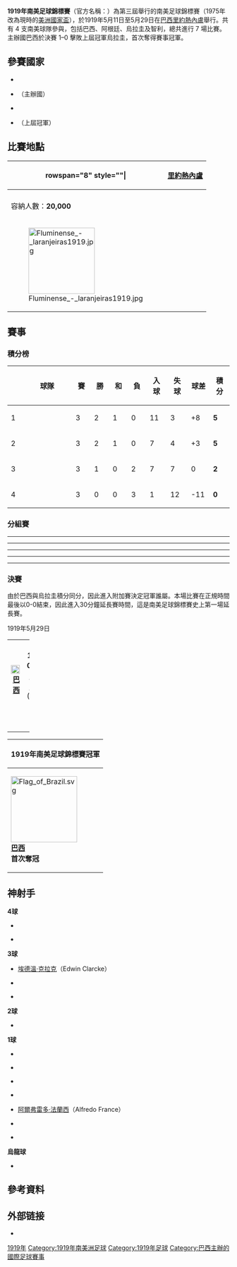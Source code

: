 {{noteTA
|G1=足球
|G2=People
|G3=地名
|G4=Toponym
}}
{{Infobox 國際足球賽事賽季
| tourney_name    = 南美足球錦標賽
| year            = 1919年
| other_titles    = {{lang|en|1919 South American Championship}}
| image           = Brazil-CopaAmerica-1919.jpg
| size            = 250px
| caption         = 本屆冠軍巴西隊
| edition         = 3
| country         = 巴西
| defending_champ = URU
| dates           = 5月11日–5月29日
| num_teams       = 4 隊
| confederations  = 1
| venues          = 1
| cities          = 1
| champion        = BRA
| count           = 1
| second          = URU
| third           = ARG
| fourth          = CHI
| matches         = 7
| goals           = 27
| attendance      = 
| top_scorer      = {{flagicon|BRA}} {{le|亞瑟·弗里登賴希|Arthur Friedenreich}}<br> {{flagicon|BRA}} {{le|曼努埃爾·努內斯|Neco|尼哥}}<br> <small>（各 4 球）</small>
| player          = {{flagicon|BRA}} {{le|亞瑟·弗里登賴希|Arthur Friedenreich}}  <ref>{{cite web |language=en |url=http://www.rsssf.com/tabless/sachampfulltrivia.html |title=The Copa América Archive – Trivia |publisher=rsssf.com |date=2007-07-19 |accessdate=2016-05-21 |archive-date=2020-10-03 |archive-url=https://web.archive.org/web/20201003020707/http://www.rsssf.com/tabless/sachampfulltrivia.html |dead-url=no }}</ref>
| prevseason      = [[1917年南美足球錦標賽|1917]]
| nextseason      = [[1920年南美足球錦標賽|1920]]
}}

'''1919年南美足球錦標賽'''（官方名稱：'''{{lang|es|Campeonato Sudamericano de Selecciones 1919}}'''）為第三屆舉行的南美足球錦標賽（1975年改為現時的[[美洲國家盃|美洲國家盃]]），於1919年5月11日至5月29日在[[巴西|巴西]][[里約熱內盧|里約熱內盧]]舉行。共有 4 支南美球隊參與，包括巴西、阿根廷、烏拉圭及智利，總共進行 7 場比賽。主辦國巴西於決賽 1–0 擊敗上屆冠軍烏拉圭，首次奪得賽事冠軍。

==參賽國家==
* {{fb|ARG}}
* {{fb|BRA}}（主辦國）
* {{fb|CHI}}
* {{fb|URU}}（上屆冠軍）

==比賽地點==
{| class="wikitable" style="text-align:center"
|-
! rowspan="8" style=""|{{Location map+ |Brazil |float=left |width=225 |caption=1919年南美足球錦標賽 |places=
{{Location map~ |Brazil |lat=-22.953611|long=-43.177778|label=[[里約熱內盧|里約熱內盧]]|position=top}}}}
! [[里約熱內盧|里約熱內盧]]
|-
| {{le|拉兰热拉斯球场|Estadio das Laranjeiras}}
|-
| 容納人數：'''20,000'''
|-
| [[File:Fluminense_-_laranjeiras1919.jpg|150px]]
|}

== 賽事 ==
=== 積分榜 ===
{| style=border-collapse:collapse border=1 cellspacing=0 cellpadding=5 align=center
|- align=center bgcolor=#efefef
!width=20| 
!width=130|球隊
!width=30|賽
!width=30|勝
!width=30|和
!width=30|負
!width=35|入球
!width=35|失球
!width=35|球差
!width=35|積分
|- style="background: #ccffcc;" align=center
|1
|style="text-align:left;"|'''{{fb|BRA}} '''
|3||2||1||0||11||3||+8 ||'''5'''
|-  align=center
|2
|style="text-align:left;"|{{fb|URU}} 
|3||2||1||0||7||4||+3 ||'''5'''
|- align=center
|3
|style="text-align:left;"|{{fb|ARG}} 
|3||1||0||2||7||7||0 ||'''2'''
|- align=center
|4
|style="text-align:left;"|{{fb|CHI}} 
|3||0||0||3||1||12||-11 ||'''0'''
|}

=== 分組賽 ===
{{footballbox
| date = 1919年5月11日
| team1 = {{fb-rt|BRA|1889}}
| score = 6–0
| team2 = {{fb|CHI}}
| goals1 = {{le|亞瑟·弗里登賴希|Arthur Friedenreich|弗里登賴希}} {{goal|19||38||76}} <br> {{le|曼努埃爾·努內斯|Neco|尼哥}} {{goal|21||83}} <br> {{link-fr|哈羅多·佩雷拉·多米奎斯|Haroldo|哈羅多}} {{goal|79}}
| goals2 =
| stadium = [[里約熱內盧|里約熱內盧]]{{le|拉兰热拉斯球场|Estadio das Laranjeiras}}
| attendance =
| referee = 胡安·佩德羅·巴貝拉（Juan Pedro Barbera） ([[阿根廷足球協會|阿根廷]])
}}
----
{{footballbox
| date = 1919年5月13日
| team1 = {{fb-rt|ARG}}
| score = 2–3
| team2 = {{fb|URU}}
| report =
| goals1 = {{link-it|卡洛斯·伊薩吉雷|Carlos Izaguirre|伊薩吉雷}} {{goal|34}} <br> {{link-fr|曼努埃爾·瓦雷拉|Manuel Varela|瓦雷拉}} {{goal|79|o.g.}}
| goals2 = {{link-pl|卡洛斯·斯卡羅內|Carlos Scarone|斯卡羅內}} {{goal|19}} <br> {{le|赫克托·斯卡羅內|Héctor Scarone|斯卡羅內}} {{goal|23}} <br> {{le|伊薩韋利諾·格拉丁|Isabelino Gradín|格拉丁}} {{goal|85}}
| stadium = [[里約熱內盧|里約熱內盧]]{{le|拉兰热拉斯球场|Estadio das Laranjeiras}}
| attendance =
| referee = 羅伯特·托德（Robert Todd） ([[英格蘭足球總會|英格蘭]])
}}
----
{{footballbox
| date = 1919年5月17日
| team1 = {{fb-rt|URU}}
| score = 2–0
| team2 = {{fb|CHI}}
| report =
| goals1 = {{link-pl|卡洛斯·斯卡羅內|Carlos Scarone|斯卡羅內}} {{goal|31}} <br> {{link-it|荷西·佩雷斯|José Pérez|佩雷斯}} {{goal|43}}
| goals2 =
| stadium = [[里約熱內盧|里約熱內盧]]{{le|拉兰热拉斯球场|Estadio das Laranjeiras}}
| attendance =
| referee = 阿迪爾頓·龐提多（Adilton Ponteado） ([[巴西足球協會|巴西]])
}}
----
{{footballbox
| date = 1919年5月18日
| team1 = {{fb-rt|BRA|1889}}
| score = 3–1
| team2 = {{fb|ARG}}
| report =
| goals1 = {{le|埃托雷·馬塞利諾·多明戈斯|Ettore Marcelino Dominguez|赫托雷}} {{goal|22}} <br> {{le|阿米爾卡·巴拜|Amílcar Barbuy|阿米爾卡}} {{goal|57}} <br> {{link-pl|阿道弗·米倫·儒尼奧爾|Millon|米倫}} {{goal|77}}
| goals2 = {{link-it|卡洛斯·伊薩吉雷|Carlos Izaguirre|伊薩吉雷}} {{goal|65}}
| stadium = [[里約熱內盧|里約熱內盧]]{{le|拉兰热拉斯球场|Estadio das Laranjeiras}}
| attendance =
| referee = 羅伯特·托德（Robert Todd） ([[英格蘭足球總會|英格蘭]])
}}
----
{{footballbox
| date = 1919年5月22日
| team1 = {{fb-rt|ARG}}
| score = 4–1
| team2 = {{fb|CHI}}
| report =
| goals1 = [[埃德溫·克拉克|克拉克]] {{goal|10||23||62}} <br> {{link-it|卡洛斯·伊薩吉雷|Carlos Izaguirre|伊薩吉雷}} {{goal|13}}
| goals2 = [[阿爾弗雷多·法蘭西|法蘭西]] {{goal|33}}
| stadium = [[里約熱內盧|里約熱內盧]]{{le|拉兰热拉斯球场|Estadio das Laranjeiras}}
| attendance =
| referee = 若阿金·德·卡斯特羅（Joaquim de Castro） ([[巴西足球協會|巴西]])
}}
----
{{footballbox
| date = 1919年5月26日
| team1 = {{fb-rt|URU}}
| score = 2–2
| team2 = {{fb|BRA|1889}}
| report =
| goals1 = {{le|伊薩韋利諾·格拉丁|Isabelino Gradín|格拉丁}} {{goal|13}} <br> {{link-pl|卡洛斯·斯卡羅內|Carlos Scarone|斯卡羅內}} {{goal|17}}
| goals2 = {{le|曼努埃爾·努內斯|Neco|尼哥}} {{goal|29||63}}
| stadium = [[里約熱內盧|里約熱內盧]]{{le|拉兰热拉斯球场|Estadio das Laranjeiras}}
| attendance =
| referee = 羅伯特·托德（Robert Todd） ([[英格蘭足球總會|英格蘭]])
}}
=== 決賽 ===
由於巴西與烏拉圭積分同分，因此進入附加賽決定冠軍誰屬。本場比賽在正規時間最後以0-0結束，因此進入30分鐘延長賽時間，這是南美足球錦標賽史上第一場延長賽。

1919年5月29日
{| cellspacing=0 width=100% style=background:#EBF5FF
|-
|width=22% align=right|[[File:Flag_of_Brazil.svg|20px]] '''[[巴西國家足球隊|巴西]]'''
|align=center width=15%|'''1 - 0'''[[延長賽|延長賽]] (0-0)
|width=22%|'''[[烏拉圭國家足球隊|烏拉圭]]''' [[File:Flag_of_Uruguay.svg|20px]]
|style=font-size:85% rowspan=2|[[里約熱內盧|里約熱內盧]]{{le|拉兰热拉斯球场|Estadio das Laranjeiras}}<br />球證：胡安·佩德羅·巴貝拉（Juan Pedro Barbera）([[阿根廷足球協會|阿根廷]])
|- style=font-size:85%
|align=right| {{le|亞瑟·弗里登賴希|Arthur Friedenreich|弗里登賴希}} {{goal|122}} || || ||
|}

{| class="wikitable" style="text-align: center; margin: 0 auto;"
|-
!'''1919年南美足球錦標賽冠軍'''
|-
| [[File:Flag_of_Brazil.svg|150px]] <br />'''[[巴西國家足球隊|巴西]]'''<br />'''首次奪冠'''
|}

== 神射手 ==
'''4球'''
{{col-begin}}
{{col-3}}
* {{flagicon|BRA|1889}} {{le|亞瑟·弗里登賴希|Arthur Friedenreich}}
{{col-3}}
* {{flagicon|BRA|1889}} {{le|曼努埃爾·努內斯|Neco|尼哥}}
{{col-3}}
{{col-end}}

'''3球'''
{{col-begin}}
{{col-3}}
* {{flagicon|ARG}} [[埃德溫·克拉克|埃德溫·克拉克]]（Edwin Clarcke）
{{col-3}}
* {{flagicon|ARG}} {{link-it|卡洛斯·伊薩吉雷|Carlos Izaguirre}}
{{col-3}}
* {{flagicon|URU}} {{link-pl|卡洛斯·斯卡羅內|Carlos Scarone}}
{{col-end}}

'''2球'''
* {{flagicon|URU}} {{le|伊薩韋利諾·格拉丁|Isabelino Gradín}}

'''1球'''
{{col-begin}}
{{col-3}}
* {{flagicon|BRA|1889}} {{le|阿米爾卡·巴拜|Amílcar Barbuy}}
* {{flagicon|BRA|1889}} {{link-fr|哈羅多·佩雷拉·多米奎斯|Haroldo|哈羅多}}
* {{flagicon|BRA|1889}} {{le|埃托雷·馬塞利諾·多明戈斯|Ettore Marcelino Dominguez|赫托雷}}
{{col-3}}
* {{flagicon|BRA|1889}} {{link-pl|阿道弗·米倫·儒尼奧爾|Millon|米倫}}
* {{flagicon|CHI}} [[阿爾弗雷多·法蘭西|阿爾弗雷多·法蘭西]]（Alfredo France）
* {{flagicon|URU}} {{link-it|荷西·佩雷斯|José Pérez}}
{{col-3}}
* {{flagicon|URU}} {{le|赫克托·斯卡羅內|Héctor Scarone}}
{{col-end}}

'''烏龍球'''
* {{flagicon|URU}} {{link-fr|曼努埃爾·瓦雷拉|Manuel Varela}}

== 參考資料 ==
{{reflist}}

== 外部链接 ==
* {{cite web |language=en |url=http://www.rsssf.com/tables/19safull.html |title=1919年南美足球錦標賽 |publisher=RSSSF |date= |accessdate= |archive-date=2020-07-24 |archive-url=https://web.archive.org/web/20200724111832/http://www.rsssf.com/tables/19safull.html |dead-url=no }}

{{美洲盃足球賽}}

[[Category:美洲盃足球賽|1919年]]
[[Category:1919年南美洲足球|Category:1919年南美洲足球]]
[[Category:1919年足球|Category:1919年足球]]
[[Category:巴西主辦的國際足球賽事|Category:巴西主辦的國際足球賽事]]
